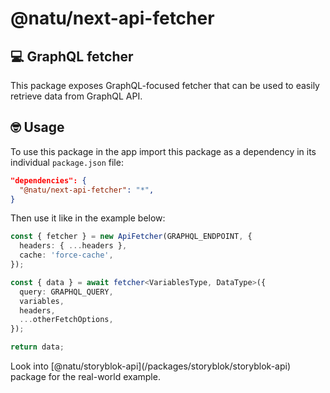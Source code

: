 
# @natu/next-api-fetcher

## 💻 GraphQL fetcher

This package exposes GraphQL-focused fetcher that can be used to easily retrieve data from GraphQL API.

## 🤓 Usage

To use this package in the app import this package as a dependency in its individual `package.json` file:

```json
"dependencies": {
  "@natu/next-api-fetcher": "*",
}
```

Then use it like in the example below:

```ts
const { fetcher } = new ApiFetcher(GRAPHQL_ENDPOINT, {
  headers: { ...headers },
  cache: 'force-cache',
});

const { data } = await fetcher<VariablesType, DataType>({
  query: GRAPHQL_QUERY,
  variables,
  headers,
  ...otherFetchOptions,
});

return data;
```

<Callout type="info" emoji="ℹ️">
  Look into [@natu/storyblok-api](/packages/storyblok/storyblok-api) package for the real-world
  example.
</Callout>
